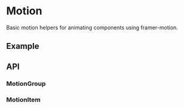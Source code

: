 
<Meta of={MotionStories} />

# Motion
Basic motion helpers for animating components using framer-motion.

## Example
<ToggleCanvas sourceState="shown" of={MotionStories.Simple} />

## API

### MotionGroup
<PropsTable name="MotionGroup" />

### MotionItem
<PropsTable name="MotionItem" />
